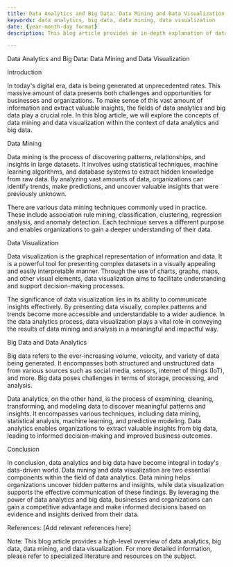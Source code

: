 ```yaml
---
title: Data Analytics and Big Data: Data Mining and Data Visualization
keywords: data analytics, big data, data mining, data visualization
date: {year-month-day format}
description: This blog article provides an in-depth explanation of data analytics and big data, focusing on the concepts of data mining and data visualization.

---
```


Data Analytics and Big Data: Data Mining and Data Visualization

Introduction

In today's digital era, data is being generated at unprecedented rates. This massive amount of data presents both challenges and opportunities for businesses and organizations. To make sense of this vast amount of information and extract valuable insights, the fields of data analytics and big data play a crucial role. In this blog article, we will explore the concepts of data mining and data visualization within the context of data analytics and big data.

Data Mining

Data mining is the process of discovering patterns, relationships, and insights in large datasets. It involves using statistical techniques, machine learning algorithms, and database systems to extract hidden knowledge from raw data. By analyzing vast amounts of data, organizations can identify trends, make predictions, and uncover valuable insights that were previously unknown.

There are various data mining techniques commonly used in practice. These include association rule mining, classification, clustering, regression analysis, and anomaly detection. Each technique serves a different purpose and enables organizations to gain a deeper understanding of their data.

Data Visualization

Data visualization is the graphical representation of information and data. It is a powerful tool for presenting complex datasets in a visually appealing and easily interpretable manner. Through the use of charts, graphs, maps, and other visual elements, data visualization aims to facilitate understanding and support decision-making processes.

The significance of data visualization lies in its ability to communicate insights effectively. By presenting data visually, complex patterns and trends become more accessible and understandable to a wider audience. In the data analytics process, data visualization plays a vital role in conveying the results of data mining and analysis in a meaningful and impactful way.

Big Data and Data Analytics

Big data refers to the ever-increasing volume, velocity, and variety of data being generated. It encompasses both structured and unstructured data from various sources such as social media, sensors, internet of things (IoT), and more. Big data poses challenges in terms of storage, processing, and analysis.

Data analytics, on the other hand, is the process of examining, cleaning, transforming, and modeling data to discover meaningful patterns and insights. It encompasses various techniques, including data mining, statistical analysis, machine learning, and predictive modeling. Data analytics enables organizations to extract valuable insights from big data, leading to informed decision-making and improved business outcomes.

Conclusion

In conclusion, data analytics and big data have become integral in today's data-driven world. Data mining and data visualization are two essential components within the field of data analytics. Data mining helps organizations uncover hidden patterns and insights, while data visualization supports the effective communication of these findings. By leveraging the power of data analytics and big data, businesses and organizations can gain a competitive advantage and make informed decisions based on evidence and insights derived from their data.

References:
[Add relevant references here]

Note: This blog article provides a high-level overview of data analytics, big data, data mining, and data visualization. For more detailed information, please refer to specialized literature and resources on the subject.